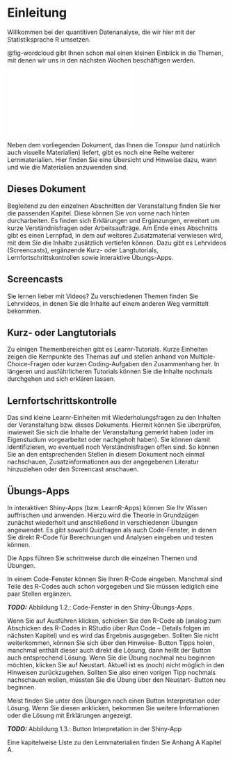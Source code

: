 # Einleitung

Willkommen bei der quantitiven Datenanalyse, die wir hier mit der Statistiksprache R umsetzen.

@fig-wordcloud gibt Ihnen schon mal einen kleinen Einblick in die Themen,
mit denen wir uns in den nächsten Wochen beschäftigen werden.

[![](own-images/wordcloud.pdf)](https://www.causeweb.org/cause/sites/default/files/caption_contest/2019/Caption-Contest_03-2019.jpg){#fig-wordcloud}


Neben dem vorliegenden Dokument, das Ihnen die Tonspur (und natürlich auch visuelle Materialien) liefert, gibt es noch eine Reihe weiterer Lernmaterialien. 
Hier finden Sie eine Übersicht und Hinweise dazu, wann und wie die Materialien anzuwenden sind.


## Dieses Dokument

Begleitend zu den einzelnen Abschnitten der Veranstaltung finden Sie hier die passenden Kapitel. 
Diese können Sie von vorne nach hinten durcharbeiten. 
Es finden sich Erklärungen und Ergänzungen, erweitert um kurze Verständnisfragen oder Arbeitsaufträge. 
Am Ende eines Abschnitts gibt es einen Lernpfad, in dem auf weiteres Zusatzmaterial verwiesen wird, mit dem Sie die Inhalte zusätzlich vertiefen können. 
Dazu gibt es Lehrvideos (Screencasts), ergänzende Kurz- oder Langtutorials,
Lernfortschrittskontrollen sowie interaktive Übungs-Apps.


## Screencasts

Sie lernen lieber mit Videos? 
Zu verschiedenen Themen finden Sie Lehrvideos, in denen Sie die Inhalte auf einem anderen Weg vermittelt bekommen.


## Kurz- oder Langtutorials

Zu einigen Themenbereichen gibt es Learnr-Tutorials. 
Kurze Einheiten zeigen die Kernpunkte des Themas auf und stellen anhand von Multiple-Choice-Fragen oder kurzen Coding-Aufgaben den Zusammenhang her. 
In längeren und ausführlicheren Tutorials können Sie die Inhalte nochmals durchgehen und sich erklären lassen.


## Lernfortschrittskontrolle

Das sind kleine Learnr-Einheiten mit Wiederholungsfragen zu den Inhalten der Veranstaltung bzw. dieses Dokuments. 
Hiermit können Sie überprüfen, inwieweit Sie sich die Inhalte der Veranstaltung gemerkt haben (oder im Eigenstudium vorgearbeitet oder nachgeholt haben). 
Sie können damit identifizieren, wo eventuell noch Verständnisfragen offen sind. 
So können Sie an den entsprechenden Stellen in diesem Dokument noch einmal nachschauen, Zusatzinformationen aus der angegebenen Literatur hinzuziehen oder den Screencast anschauen.


## Übungs-Apps

In interaktiven Shiny-Apps (bzw. LearnR-Apps) können Sie Ihr Wissen auffrischen und anwenden. 
Hierzu wird die Theorie in Grundzügen zunächst wiederholt und anschließend in verschiedenen Übungen angewendet.
Es gibt sowohl Quizfragen als auch Code-Fenster, in denen Sie direkt R-Code für Berechnungen und Analysen eingeben und testen können.

Die Apps führen Sie schrittweise durch die einzelnen Themen und Übungen.

In einem Code-Fenster können Sie Ihren R-Code eingeben. 
Manchmal sind Teile des R-Codes auch schon vorgegeben und Sie müssen lediglich
eine paar Stellen ergänzen.

***TODO:*** Abbildung 1.2.: Code-Fenster in den
Shiny-Übungs-Apps

Wenn Sie auf Ausführen klicken, schicken Sie den R-Code ab (analog zum Abschicken des R-Codes in RStudio über Run Code – Details folgen im nächsten Kapitel) und es wird das Ergebnis ausgegeben.
Sollten Sie nicht weiterkommen, können Sie sich über den Hinweise- Button Tipps holen, manchmal enthält dieser auch direkt die Lösung, dann heißt der Button auch entsprechend Lösung.
Wenn Sie die Übung nochmal neu beginnen möchten, klicken Sie auf Neustart. 
Aktuell ist es (noch) nicht möglich in den Hinweisen zurückzugehen.
Sollten Sie also einen vorigen Tipp nochmals nachschauen wollen, müssten Sie die Übung über den Neustart- Button neu beginnen.

Meist finden Sie unter den Übungen noch einen Button Interpretation oder Lösung. 
Wenn Sie diesen anklicken, bekommen Sie weitere Informationen oder die Lösung mit Erklärungen angezeigt.

***TODO:*** Abbildung 1.3.: Button Interpretation in der Shiny-App

Eine kapitelweise Liste zu den Lernmaterialien finden Sie Anhang A
Kapitel A.

